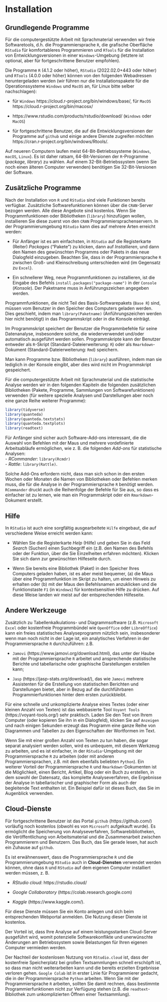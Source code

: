 # Installation

## Grundlegende Programme

Für die computergestützte Arbeit mit Sprachmaterial verwenden wir freie Softwaretools, d.h. die Programmiersprache `R`, die grafische Oberfläche `RStudio` für komfortableres Programmieren und `RTools` für die Installation von Entwicklungsversionen in einer `Windows`-Umgebung (letztere ist optional, aber für fortgeschrittene Benutzer empfohlen).

Die Programme `R` (4.1.2 oder höher), `RStudio` (2022.02.0+443 oder höher) und `RTools` (4.0.0 oder höher) können von den folgenden Webadressen heruntergeladen werden (wir führen nur die Installationspakete für die Operationssysteme `Windows` und `MacOS` an, für Linux bitte selber nachschlagen):

- für `Windows` https://cloud.r-project.org/bin/windows/base/, für `MacOS` https://cloud.r-project.org/bin/macosx/ 

- https://www.rstudio.com/products/rstudio/download/ (`Windows` oder `MacOS`)

- für fortgeschrittene Benutzer, die auf die Entwicklungsversionen der Programme auf `github` und einige andere Dienste zugreifen möchten https://cran.r-project.org/bin/windows/Rtools/.

Auf neueren Computern laufen meist 64-Bit-Betriebssysteme (`Windows`, `macOS`, `Linux`). Es ist daher ratsam, 64-Bit-Versionen der `R`-Programme (*package, library*) zu wählen. Auf einem 32-Bit-Betriebssystem (wenn Sie noch einen älteren Computer verwenden) benötigen Sie 32-Bit-Versionen der Software.


## Zusätzliche Programme

Nach der Installation von `R` und `RStudio` sind viele Funktionen bereits verfügbar. Zusätzliche Softwarefunktionen können über die `CRAN`-Server bezogen werden. Alle diese Angebote sind kostenlos. Wenn Sie Programmfunktionen oder Bibliotheken (`library`) hinzufügen wollen, installieren Sie diese zuerst von den `CRAN` Programmiersprachenservern. In der Programmierumgebung `RStudio` kann dies auf mehrere Arten erreicht werden:   

- Für Anfänger ist es am einfachsten, in `RStudio` auf die Registerkarte (Reiter) *Packages* ("Pakete") zu klicken, dann auf *Installieren*, und dann den Namen des gewünschten Programms oder Pakets in das neue Dialogfeld einzugeben. Beachten Sie, dass in der Programmiersprache `R` zwischen Groß- und Kleinschreibung unterschieden wird (im Gegensatz zu `Excel`).   

- Ein schnellerer Weg, neue Programmfunktionen zu installieren, ist die Eingabe des Befehls `install.packages("package-name")` in der `Console` (*Konsole*). Der Paketname muss in Anführungszeichen angegeben werden.   

Programmfunktionen, die nicht Teil des Basis-Softwarepakets (`Base R`) sind, müssen vom Benutzer in den Speicher des Computers geladen werden. Dies geschieht, indem man `library(Paketname)` (Anführungszeichen werden hier nicht benötigt) in das Programmskript oder in die Konsole einträgt. 

Im Programmskript speichert der Benutzer die Programmbefehle für seine Datenanalyse, insbesondere solche, die wiederverwendet und/oder automatisch ausgeführt werden sollen. Programmskripte kann der Benutzer entweder als `R`-Skript (Standard-Dateierweiterung: `R`) oder als `Rmarkdown`-Dokument (Standard-Dateierweiterung: `Rmd`) speichern.  

Man kann Programme bzw. Bibliotheken (`library`) ausführen, indem man sie lediglich in der Konsole eingibt, aber dies wird nicht im Programmskript gespeichert. 

Für die computergestützte Arbeit mit Sprachmaterial und die statistische Analyse werden wir in den folgenden Kapiteln die folgenden zusätzlichen Bibliotheken (Pakete, Programme, Sammlungen von Softwarefunktionen) verwenden (für weitere spezielle Analysen und Darstellungen aber noch eine ganze Reihe weiterer Programme):

```r
library(tidyverse) 
library(quanteda)
library(quanteda.textstats)
library(quanteda.textplots)
library(readtext)
```

Für Anfänger sind sicher auch Software-Add-ons interessant, die die Auswahl von Befehlen mit der Maus und mehrere vordefinierte Arbeitsabläufe ermöglichen, wie z. B. die folgenden *Add-ons* für statistische Analysen:   
- *RCommander*: `library(Rcmdr)`   
- *Rattle*: `library(Rattle)`.   

Solche Add-Ons erfordern nicht, dass man sich schon in den ersten Wochen oder Monaten die Namen von Bibliotheken oder Befehlen merken muss, die für die Analyse in der Programmiersprache `R` benötigt werden. `RCommander` druckt auch die Reihenfolge der Befehle für Sie aus, so dass es einfacher ist zu lernen, wie man ein Programmskript oder ein `Rmarkdown`-Dokument erstellt.


## Hilfe

In `RStudio` ist auch eine sorgfältig ausgearbeitete `Hilfe` eingebaut, die auf verschiedene Weise erreicht werden kann: 

- Wählen Sie die Registerkarte *Help* (Hilfe) und geben Sie in das Feld *Search* (Suchen) einen Suchbegriff ein (z.B. den Namen des Befehls oder der Funktion, über die Sie Einzelheiten erfahren möchten). Klicken Sie sich dann zur gewünschten Hilfeseite durch.   

- Wenn Sie bereits eine Bibliothek (Paket) in den Speicher Ihres Computers geladen haben, ist es aber meist bequemer, (a) die Maus über eine Programmfunktion im Skript zu halten, um einen Hinweis zu erhalten oder (b) mit der Maus den Befehlsnamen anzuklicken und die Funktionstaste `F1` (in `Windows`) für kontextsensitive Hilfe zu drücken. Auf diese Weise landen wir meist auf der entsprechenden Hilfeseite.


## Andere Werkzeuge

Zusätzlich zu Tabellenkalkulations- und Diagrammsoftware (z.B. `Microsoft Excel` oder kostenfreie Programmbündel wie `OpenOffice` oder `LibreOffice`) kann ein freies statistisches Analyseprogramm nützlich sein, insbesonderer wenn man noch nicht in der Lage ist, ein analytisches Verfahren in der Programmiersprache `R` durchzuführen: z.B.

- `Jamovi` (https://www.jamovi.org/download.html), das unter der Haube mit der Programmiersprache `R` arbeitet und ansprechende statistische Berichte und tabellarische oder graphische Darstellungen erstellen kann;

- `Jasp` (https://jasp-stats.org/download/), das wie `Jamovi` mehrere Assistenten für die Erstellung von statistischen Berichten und Darstellungen bietet, aber in Bezug auf die durchführbaren Programmierfunktionen hinter dem ersten zurückbleibt.

Für eine schnelle und unkomplizierte Analyse eines Textes (oder einer kleinen Anzahl von Texten) ist das webbasierte Tool `Voyant Tools` (https://voyant-tools.org/) sehr praktisch. Laden Sie den Text von Ihrem Computer (oder kopieren Sie ihn in ein Dialogfeld), klicken Sie auf `Anzeigen` und nach einigen Sekunden erzeugt das Programm eine ganze Reihe von Diagrammen und Tabellen zu den Eigenschaften der Wortformen im Text. 

Wenn Sie mit einer großen Anzahl von Texten zu tun haben, die sogar separat analysiert werden sollen, wird es unbequem, mit diesem Werkzeug zu arbeiten, und es ist einfacher, in der `RStudio`-Umgebung mit der Programmiersprache `R` zu arbeiten (oder mit anderen Programmiersprachen, z.B. mit dem ebenfalls beliebten `Python`). Ein weiterer Vorteil der Programmiersprache `R` und `Rmarkdown`-Dokumenten ist die Möglichkeit, einen Bericht, Artikel, Blog oder ein Buch zu erstellen, in dem sowohl der Datensatz, das komplette Analyseverfahren, die Ergebnisse der Analyse in tabellarischer und graphischer Form als auch der begleitende Text enthalten ist. Ein Beispiel dafür ist dieses Buch, das Sie im Augenblick verwenden. 


## Cloud-Dienste

Für fortgeschrittene Benutzer ist das Portal `github` (https://github.com/) vorläufig noch kostenlos (obwohl es von `Microsoft` aufgekauft wurde). Es ermöglicht die Speicherung von Analyseverfahren, Softwarebibliotheken, die Veröffentlichung von Arbeitsmaterial und die Zusammenarbeit zwischen Programmierern und Benutzern. Das Buch, das Sie gerade lesen, hat auch ein Zuhause auf `github`.

Es ist erwähnenswert, dass die Programmiersprache `R` und die Programmierumgebung `RStudio` auch in **Cloud-Diensten** verwendet werden können, ohne dass `R` und `RStudio` auf dem eigenen Computer installiert werden müssen, z. B. 

- *RStudio cloud*: https://rstudio.cloud/

- *Google Collaboratory* (https://colab.research.google.com)

- *Kaggle* (https://www.kaggle.com/).

Für diese Dienste müssen Sie ein Konto anlegen und sich beim entsprechenden Webportal anmelden. Die Nutzung dieser Dienste ist kostenlos.

Der Vorteil ist, dass Ihre Analyse auf einem leistungsstarken Cloud-Server ausgeführt wird, womit potenzielle Softwarekonflikte und unerwünschte Änderungen am Betriebssystem sowie Belastungen für Ihren eigenen Computer vermieden werden. 

Der Nachteil der kostenlosen Nutzung von `RStudio.cloud` ist, dass der kostenfreie Speicherplatz bei großen Textsammlungen schnell erschöpft ist, so dass man nicht weiterarbeiten kann und die bereits erzielten Ergebnisse verloren gehen. `Google Colab` ist in erster Linie für Programmierer gedacht, die in der Programmiersprache `Python` arbeiten. Wenn Sie mit der Programmiersprache `R` arbeiten, sollten Sie damit rechnen, dass bestimmte Programmierfunktionen nicht zur Verfügung stehen (z.B. die `readtext`-Bibliothek zum unkomplizierten Öffnen einer Textsammlung).

